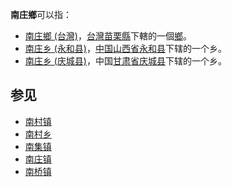 {{noteTA
|T=zh-cn:南庄乡;zh-tw:南庄鄉
|1=zh-cn:庄;zh-tw:庄
}}

'''南庄鄉'''可以指：
*[[南庄鄉_(台灣)|南庄鄉 (台灣)]]，[[台灣|台灣]][[苗栗縣|苗栗縣]]下轄的一個[[鄉|鄉]]。
*[[南庄乡_(永和县)|南庄乡 (永和县)]]，[[中华人民共和国|中国]][[山西省|山西省]][[永和县|永和县]]下辖的一个乡。
*[[南庄乡_(庆城县)|南庄乡 (庆城县)]]，中国[[甘肃省|甘肃省]][[庆城县|庆城县]]下辖的一个乡。
==参见==
* [[南村镇|南村镇]]
* [[南村乡|南村乡]]
* [[南集镇|南集镇]]
* [[南庄镇|南庄镇]]
* [[南桥镇|南桥镇]]

{{disambig|N南庄鄉|Cat=三字中国乡名消歧義}}